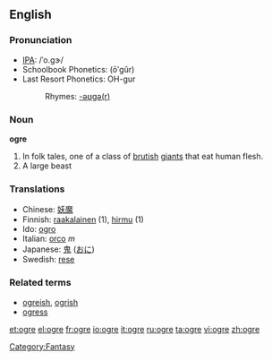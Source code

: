 {{see|Ogre}}
==English==
===Pronunciation===
*[[IPA]]: /ˈo.ɡɝ/
*Schoolbook Phonetics: (ōʹgûr)
*Last Resort Phonetics: OH-gur
*:Rhymes: [[Rhymes:English:-əʊɡə(r)|-əʊɡə(r)]]
{{wikipedia}}
===Noun===
'''ogre'''
#In folk tales, one of a class of [[brutish]] [[giant]]s that eat human flesh.
#A large beast

=== Translations ===
*Chinese: [[妖魔]]
*Finnish: [[raakalainen]] (1), [[hirmu]] (1)
*Ido: [[ogro]]
*Italian: [[orco]] ''m''
*Japanese: [[鬼]] ([[おに]])
*Swedish: [[rese]]

===Related terms===
*[[ogreish]], [[ogrish]]
*[[ogress]]

[[Category:Fantasy]]

[[et:ogre]]
[[el:ogre]]
[[fr:ogre]]
[[io:ogre]]
[[it:ogre]]
[[ru:ogre]]
[[ta:ogre]]
[[vi:ogre]]
[[zh:ogre]]